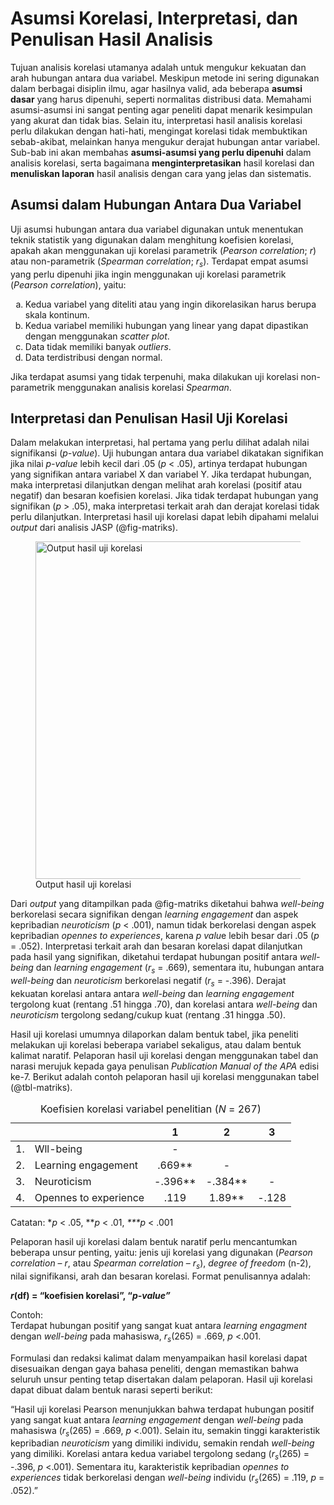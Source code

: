 # Asumsi Korelasi, Interpretasi, dan Penulisan Hasil Analisis

Tujuan analisis korelasi utamanya adalah untuk mengukur kekuatan dan arah hubungan antara dua variabel. Meskipun metode ini sering digunakan dalam berbagai disiplin ilmu, agar hasilnya valid, ada beberapa **asumsi dasar** yang harus dipenuhi, seperti normalitas distribusi data. Memahami asumsi-asumsi ini sangat penting agar peneliti dapat menarik kesimpulan yang akurat dan tidak bias. Selain itu, interpretasi hasil analisis korelasi perlu dilakukan dengan hati-hati, mengingat korelasi tidak membuktikan sebab-akibat, melainkan hanya mengukur derajat hubungan antar variabel. Sub-bab ini akan membahas **asumsi-asumsi yang perlu dipenuhi** dalam analisis korelasi, serta bagaimana **menginterpretasikan** hasil korelasi dan **menuliskan laporan** hasil analisis dengan cara yang jelas dan sistematis.

## Asumsi dalam Hubungan Antara Dua Variabel

Uji asumsi hubungan antara dua variabel digunakan untuk menentukan teknik statistik yang digunakan dalam menghitung koefisien korelasi, apakah akan menggunakan uji korelasi parametrik (*Pearson correlation*; *r*) atau non-parametrik (*Spearman correlation*; *r~s~*). Terdapat empat asumsi yang perlu dipenuhi jika ingin menggunakan uji korelasi parametrik (*Pearson correlation*), yaitu:

a.  Kedua variabel yang diteliti atau yang ingin dikorelasikan harus berupa skala kontinum.
b.  Kedua variabel memiliki hubungan yang linear yang dapat dipastikan dengan menggunakan *scatter plot*.
c.  Data tidak memiliki banyak *outliers*.
d.  Data terdistribusi dengan normal.

Jika terdapat asumsi yang tidak terpenuhi, maka dilakukan uji korelasi non-parametrik menggunakan analisis korelasi *Spearman*.

## Interpretasi dan Penulisan Hasil Uji Korelasi

Dalam melakukan interpretasi, hal pertama yang perlu dilihat adalah nilai signifikansi (*p-value*). Uji hubungan antara dua variabel dikatakan signifikan jika nilai *p-value* lebih kecil dari .05 (*p* \< .05), artinya terdapat hubungan yang signifikan antara variabel X dan variabel Y. Jika terdapat hubungan, maka interpretasi dilanjutkan dengan melihat arah korelasi (positif atau negatif) dan besaran koefisien korelasi. Jika tidak terdapat hubungan yang signifikan (*p* \> .05), maka interpretasi terkait arah dan derajat korelasi tidak perlu dilanjutkan. Interpretasi hasil uji korelasi dapat lebih dipahami melalui *output* dari analisis JASP (@fig-matriks).

![Output hasil uji korelasi](images/7_4_matriks.png){#fig-matriks width="540"}

Dari *output* yang ditampilkan pada @fig-matriks diketahui bahwa *well-being* berkorelasi secara signifikan dengan *learning engagement* dan aspek kepribadian *neuroticism* (*p* \< .001), namun tidak berkorelasi dengan aspek kepribadian *opennes to experiences*, karena *p valu*e lebih besar dari .05 (*p* = .052). Interpretasi terkait arah dan besaran korelasi dapat dilanjutkan pada hasil yang signifikan, diketahui terdapat hubungan positif antara *well-being* dan *learning engagement* (*r~s~* = .669), sementara itu, hubungan antara *well-being* dan *neuroticism* berkorelasi negatif (*r~s~* = -.396). Derajat kekuatan korelasi antara antara *well-being* dan *learning engagement* tergolong kuat (rentang .51 hingga .70), dan korelasi antara *well-being* dan *neuroticism* tergolong sedang/cukup kuat (rentang .31 hingga .50).

Hasil uji korelasi umumnya dilaporkan dalam bentuk tabel, jika peneliti melakukan uji korelasi beberapa variabel sekaligus, atau dalam bentuk kalimat naratif. Pelaporan hasil uji korelasi dengan menggunakan tabel dan narasi merujuk kepada gaya penulisan *Publication Manual of the APA* edisi ke-7. Berikut adalah contoh pelaporan hasil uji korelasi menggunakan tabel (@tbl-matriks).

::: {#tbl-matriks}
|     |                       |     1     |     2     |   3   |
|-----|-----------------------|:---------:|:---------:|:-----:|
| 1\. | Wll-being             |    \-     |           |       |
| 2\. | Learning engagement   | .669\*\*  |    \-     |       |
| 3\. | Neuroticism           | -.396\*\* | -.384\*\* |  \-   |
| 4\. | Opennes to experience |   .119    | 1.89\*\*  | -.128 |

: Koefisien korelasi variabel penelitian (*N* = 267)
:::

Catatan: \**p* \< .05, \*\**p* \< .01, *\*\*\*p* \< .001

Pelaporan hasil uji korelasi dalam bentuk naratif perlu mencantumkan beberapa unsur penting, yaitu: jenis uji korelasi yang digunakan (*Pearson correlation* – *r*, atau *Spearman correlation* – *r~s~*), *degree of freedom* (n-2), nilai signifikansi, arah dan besaran korelasi. Format penulisannya adalah:

***r*****(df) = “koefisien korelasi”, “*p-value”***

Contoh:\
Terdapat hubungan positif yang sangat kuat antara *learning engagment* dengan *well-being* pada mahasiswa, *r~s~*(265) = .669, *p* \<.001.

Formulasi dan redaksi kalimat dalam menyampaikan hasil korelasi dapat disesuaikan dengan gaya bahasa peneliti, dengan memastikan bahwa seluruh unsur penting tetap disertakan dalam pelaporan. Hasil uji korelasi dapat dibuat dalam bentuk narasi seperti berikut:

“Hasil uji korelasi Pearson menunjukkan bahwa terdapat hubungan positif yang sangat kuat antara *learning engagement* dengan *well-being* pada mahasiswa (*r~s~*(265) = .669, *p* \<.001). Selain itu, semakin tinggi karakteristik kepribadian *neuroticism* yang dimiliki individu, semakin rendah *well-being* yang dimiliki. Korelasi antara kedua variabel tergolong sedang (*r~s~*(265) = -.396, *p* \<.001). Sementara itu, karakteristik kepribadian *opennes to experiences* tidak berkorelasi dengan *well-being* individu (*r~s~*(265) = .119, *p* = .052).”
